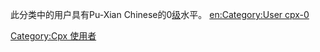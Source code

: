 此分类中的用户具有Pu-Xian Chinese的0[[Wikipedia:巴別#開始使用巴別語言模板|级]]水平。
[[Category:Cpx_使用者|Category:Cpx 使用者]]
[[en:Category:User_cpx-0|en:Category:User cpx-0]]